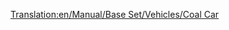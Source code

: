 [[Translation:en/Manual/Base Set/Vehicles/Coal Car]]
{{it/Vagoni|Picture= [[File:en/Coaltruck.png]]
|Name=Carro per carbone
|NormalCost=€ 2.062
|NormalWeight=18 / 48 t
|NormalCapacity=30 tonnellate di carbone
|MonoCost="
|MonoWeight=18 / 53 t
|MonoCapacity=35 tonnellate di carbone
|MagCost="
|MagWeight=18 / 55 t
|MagCapacity=37 tonnellate di carbone
|Description=Il carro per il trasporto [[it/Carbone|carbone]] è specializzato in questo tipo di carico, prodotto dalle miniere di carbone e utilizzato dalle centrali elettriche. È disponibile solo per i climi [[en/Clima#Temperato|temperato]] e [[en/Clima#Sub-artico|sub-artico]].
}}